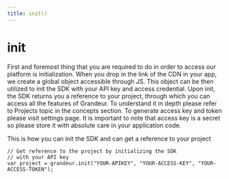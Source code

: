 ```yaml
---
title: init()
---
```


# init

First and foremost thing that you are required to do in order to access our platform is initialization. When you drop in the link of the CDN in your app, we create a global object accessible through JS. This object can be then utilized to init the SDK with your API key and access credential. Upon init, the SDK returns you a reference to your project, through which you can access all the features of Grandeur. To understand it in depth please refer to Projects topic in the concepts section. To generate access key and token please visit settings page. It is important to note that access key is a secret so please store it with absolute care in your application code.

This is how you can init the SDK and can get a reference to your project

```
// Get reference to the project by initializing the SDK
// with your API key
var project = grandeur.init("YOUR-APIKEY", "YOUR-ACCESS-KEY", "YOUR-ACCESS-TOKEN");
```
